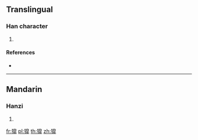 {{character info/new}}
==Translingual==

===Han character===
{{Han char|rn=94|rad=犬|as=11|sn=14|four=|canj=KHHAJ}}

# {{defn|Han|sort=犬11}}

====References====
* {{Han ref|kx=0718.041|dkj=20664|dj=1129.200|hdz=21365.121|uh=7354|ud=29524}}

----

==Mandarin==

===Hanzi===
{{cmn-hanzi|pin=[[háo]] ([[hao2]])|wg=hao<sup>2</sup>}}

# {{defn|lang=cmn|sort=犬11}}

[[fr:獔]]
[[pl:獔]]
[[th:獔]]
[[zh:獔]]